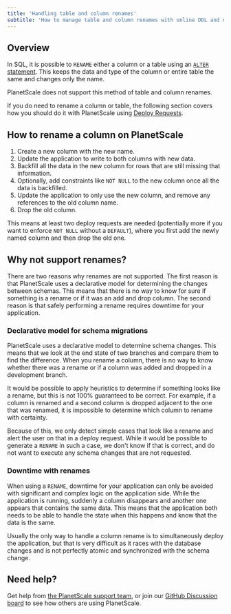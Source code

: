 ```yaml
---
title: 'Handling table and column renames'
subtitle: 'How to manage table and column renames with online DDL and no downtime'
---
```


## Overview

In SQL, it is possible to `RENAME` either a column or a table using an [`ALTER` statement](https://dev.mysql.com/doc/refman/8.0/en/alter-table.html). This keeps the data and type of the column or entire table the same and changes only the name.

PlanetScale does not support this method of table and column renames.

If you do need to rename a column or table, the following section covers how you should do it with PlanetScale using [Deploy Requests](/docs/concepts/deploy-requests).

## How to rename a column on PlanetScale

1. Create a new column with the new name.
2. Update the application to write to both columns with new data.
3. Backfill all the data in the new column for rows that are still missing that information.
4. Optionally, add constraints like `NOT NULL` to the new column once all the data is backfilled.
5. Update the application to only use the new column, and remove any references to the old column name.
6. Drop the old column.

This means at least two deploy requests are needed (potentially more if you want to enforce `NOT NULL` without a `DEFAULT`), where you first add the newly named column and then drop the old one.

## Why not support renames?

There are two reasons why renames are not supported. The first reason is that PlanetScale uses a declarative model for determining the changes between schemas. This means that there is no way to know for sure if something is a rename or if it was an add and drop column. The second reason is that safely performing a rename requires downtime for your application.

### Declarative model for schema migrations

PlanetScale uses a declarative model to determine schema changes. This means that we look at the end state of two branches and compare them to find the difference. When you rename a column, there is no way to know whether there was a rename or if a column was added and dropped in a development branch.

It would be possible to apply heuristics to determine if something looks like a rename, but this is not 100% guaranteed to be correct. For example, if a column is renamed and a second column is dropped adjacent to the one that was renamed, it is impossible to determine which column to rename with certainty.

Because of this, we only detect simple cases that look like a rename and alert the user on that in a deploy request. While it would be possible to generate a `RENAME` in such a case, we don't know if that is correct, and do not want to execute any schema changes that are not requested.

### Downtime with renames

When using a `RENAME`, downtime for your application can only be avoided with significant and complex logic on the application side. While the application is running, suddenly a column disappears and another one appears that contains the same data. This means that the application both needs to be able to handle the state when this happens and know that the data is the same.

Usually the only way to handle a column rename is to simultaneously deploy the application, but that is very difficult as it races with the database changes and is not perfectly atomic and synchronized with the schema change.

## Need help?

Get help from [the PlanetScale support team](https://support.planetscale.com/), or join our [GitHub Discussion board](https://github.com/planetscale/discussion/discussions) to see how others are using PlanetScale.
